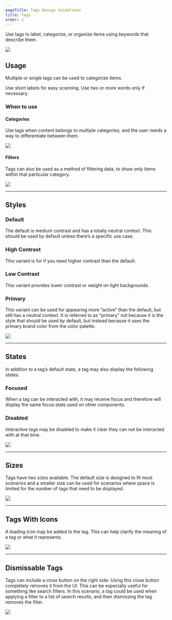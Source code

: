 ```yaml
---
pageTitle: Tags Design Guidelines
title: Tags
order: 1
---
```




<LeadParagraph>
  Use tags to label, categorize, or organize items using keywords that describe
  them.
</LeadParagraph>

![ ](../../images/tags/tags-intro.png)

## Usage

Multiple or single tags can be used to categorize items.

Use short labels for easy scanning. Use two or more words only if necessary.

### When to use

#### Categories

Use tags when content belongs to multiple categories, and the user needs a way to differentiate between them.

![ ](../../images/tags/tags-categories.png)

#### Filters

Tags can also be used as a method of filtering data, to show only items within that particular category.

![ ](../../images/tags/tags-filters.png)

---

## Styles

### Default

The default is medium contrast and has a totally neutral context. This should be used by default unless there’s a specific use case.

### High Contrast

This variant is for if you need higher contrast than the default.

### Low Contrast

This variant provides lower contrast or weight on light backgrounds.

### Primary

This variant can be used for appearing more “active” than the default, but still has a neutral context. It is referred to as “primary” not because it is the style that should be used by default, but instead because it uses the primary brand color from the color palette.

![ ](../../images/tags/tags-styles.png)

---

## States

In addition to a tag’s default state, a tag may also display the following states.

### Focused

When a tag can be interacted with, it may receive focus and therefore will display the same focus state used on other components.

### Disabled

Interactive tags may be disabled to make it clear they can not be interacted with at that time.

![ ](../../images/tags/tags-states.png)

---

## Sizes

Tags have two sizes available. The default size is designed to fit most scenarios and a smaller size can be used for scenarios where space is limited for the number of tags that need to be displayed.

![ ](../../images/tags/tags-sizes.png)

---

## Tags With Icons

A leading icon may be added to the tag. This can help clarify the meaning of a tag or what it represents.

![ ](../../images/tags/tags-with-icon.png)

---

## Dismissable Tags

Tags can include a close button on the right side. Using this close button completely removes it from the UI. This can be especially useful for something like search filters. In this scenario, a tag could be used when applying a filter to a list of search results, and then dismissing the tag removes the filter.

![ ](../../images/tags/tags-dismissable.png)
